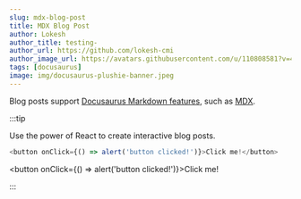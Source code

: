 ```yaml
---
slug: mdx-blog-post
title: MDX Blog Post
author: Lokesh
author_title: testing-
author_url: https://github.com/lokesh-cmi
author_image_url: https://avatars.githubusercontent.com/u/110808581?v=4
tags: [docusaurus]
image: img/docusaurus-plushie-banner.jpeg
---
```


Blog posts support [Docusaurus Markdown features](https://docusaurus.io/docs/markdown-features), such as [MDX](https://mdxjs.com/).

:::tip

Use the power of React to create interactive blog posts.

```js
<button onClick={() => alert('button clicked!')}>Click me!</button>
```

<button onClick={() => alert('button clicked!')}>Click me!</button>

:::
